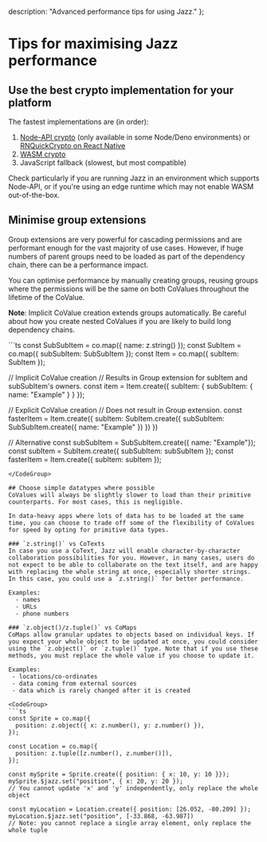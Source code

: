
  description: "Advanced performance tips for using Jazz."
};

# Tips for maximising Jazz performance

## Use the best crypto implementation for your platform

The fastest implementations are (in order):

1. [Node-API crypto](/docs/server-side/setup#node-api) (only available in some Node/Deno environments) or [RNQuickCrypto on React Native](/docs/react-native/project-setup/providers#quick-crypto)
2. [WASM crypto](/docs/server-side/setup#wasm-on-edge-runtimes)
3. JavaScript fallback (slowest, but most compatible)

Check particularly if you are running Jazz in an environment which supports Node-API, or if you're using an edge runtime which may not enable WASM out-of-the-box.

## Minimise group extensions

Group extensions are very powerful for cascading permissions and are performant enough for the vast majority of use cases. However, if huge numbers of parent groups need to be loaded as part of the dependency chain, there can be a performance impact. 

You can optimise performance by manually creating groups, reusing groups where the permissions will be the same on both CoValues throughout the lifetime of the CoValue.

**Note**: Implicit CoValue creation extends groups automatically. Be careful about how you create nested CoValues if you are likely to build long dependency chains.

<CodeGroup>
```ts
const SubSubItem = co.map({
  name: z.string()
});
const SubItem = co.map({
  subSubItem: SubSubItem
});
const Item = co.map({
  subItem: SubItem
});

// Implicit CoValue creation
// Results in Group extension for subItem and subSubItem's owners.
const item = Item.create({
  subItem: {
    subSubItem: {
      name: "Example"
    }
  }
});

// Explicit CoValue creation
// Does not result in Group extension.
const fasterItem = Item.create({
  subItem: SubItem.create({
    subSubItem: SubSubItem.create({
      name: "Example"
    })
  })
})

// Alternative
const subSubItem = SubSubItem.create({ name: "Example"});
const subItem = SubItem.create({ subSubItem: subSubItem });
const fasterItem = Item.create({ subItem: subItem });
```
</CodeGroup>

## Choose simple datatypes where possible
CoValues will always be slightly slower to load than their primitive counterparts. For most cases, this is negligible.

In data-heavy apps where lots of data has to be loaded at the same time, you can choose to trade off some of the flexibility of CoValues for speed by opting for primitive data types.

### `z.string()` vs CoTexts
In case you use a CoText, Jazz will enable character-by-character collaboration possibilities for you. However, in many cases, users do not expect to be able to collaborate on the text itself, and are happy with replacing the whole string at once, especially shorter strings. In this case, you could use a `z.string()` for better performance.

Examples:
  - names
  - URLs
  - phone numbers

### `z.object()/z.tuple()` vs CoMaps
CoMaps allow granular updates to objects based on individual keys. If you expect your whole object to be updated at once, you could consider using the `z.object()` or `z.tuple()` type. Note that if you use these methods, you must replace the whole value if you choose to update it.

Examples:
 - locations/co-ordinates
 - data coming from external sources
 - data which is rarely changed after it is created

<CodeGroup>
```ts
const Sprite = co.map({
  position: z.object({ x: z.number(), y: z.number() }),
});

const Location = co.map({
  position: z.tuple([z.number(), z.number()]),
});

const mySprite = Sprite.create({ position: { x: 10, y: 10 }});
mySprite.$jazz.set("position", { x: 20, y: 20 }); 
// You cannot update 'x' and 'y' independently, only replace the whole object

const myLocation = Location.create({ position: [26.052, -80.209] });
myLocation.$jazz.set("position", [-33.868, -63.987]) 
// Note: you cannot replace a single array element, only replace the whole tuple
```
</CodeGroup>